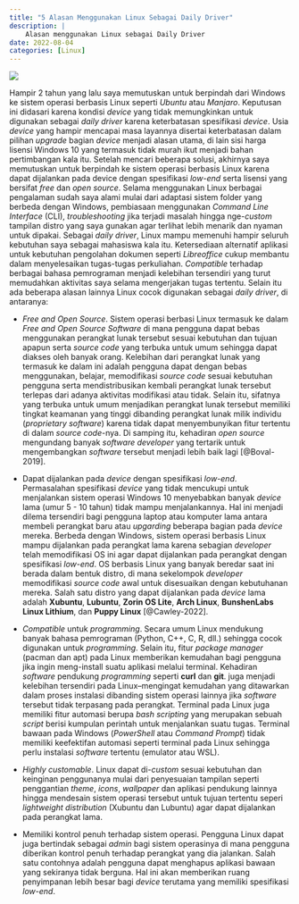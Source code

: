 ```yaml
---
title: "5 Alasan Menggunakan Linux Sebagai Daily Driver"
description: |
    Alasan menggunakan Linux sebagai Daily Driver 
date: 2022-08-04
categories: [Linux]
---
```


![](linux.jpg)

Hampir 2 tahun yang lalu saya memutuskan untuk berpindah dari Windows ke sistem operasi berbasis Linux seperti *Ubuntu* atau *Manjaro*. Keputusan ini didasari karena kondisi *device* yang tidak memungkinkan untuk digunakan sebagai *daily driver* karena keterbatasan spesifikasi *device*. Usia *device* yang hampir mencapai masa layannya disertai keterbatasan dalam pilihan *upgrade* bagian *device* menjadi alasan utama, di lain sisi harga lisensi Windows 10 yang termasuk tidak murah ikut menjadi bahan pertimbangan kala itu. Setelah mencari beberapa solusi, akhirnya saya memutuskan untuk berpindah ke sistem operasi berbasis Linux karena dapat dijalankan pada device dengan spesifikasi *low-end* serta lisensi yang bersifat *free* dan *open source*. Selama menggunakan Linux berbagai pengalaman sudah saya alami mulai dari adaptasi sistem folder yang berbeda dengan Windows, pembiasaan menggunakan *Command Line Interface* (CLI), *troubleshooting* jika terjadi masalah hingga nge-*custom* tampilan distro yang saya gunakan agar terlihat lebih menarik dan nyaman untuk dipakai. Sebagai *daily driver*, Linux mampu memenuhi hampir seluruh kebutuhan saya sebagai mahasiswa kala itu. Ketersediaan alternatif aplikasi untuk kebutuhan pengolahan dokumen seperti *Libreoffice* cukup membantu dalam menyelesaikan tugas-tugas perkuliahan. *Compatible* terhadap berbagai bahasa pemrograman menjadi kelebihan tersendiri yang turut memudahkan aktivitas saya selama mengerjakan tugas tertentu. Selain itu ada beberapa alasan lainnya Linux cocok digunakan sebagai *daily driver*, di antaranya:

- *Free and Open Source*.
    Sistem operasi berbasi Linux termasuk ke dalam *Free and Open Source Software* di mana pengguna dapat bebas menggunakan perangkat lunak tersebut sesuai kebutuhan dan tujuan apapun serta *source code* yang terbuka untuk umum sehingga dapat diakses oleh banyak orang. Kelebihan dari perangkat lunak yang termasuk ke dalam ini adalah pengguna dapat dengan bebas menggunakan, belajar, memodifikasi *source code* sesuai kebutuhan pengguna serta mendistribusikan kembali perangkat lunak tersebut terlepas dari adanya aktivitas modifikasi atau tidak. Selain itu, sifatnya yang terbuka untuk umum menjadikan perangkat lunak tersebut memiliki tingkat keamanan yang tinggi dibanding perangkat lunak milik individu (*proprietary software*) karena tidak dapat menyembunyikan fitur tertentu di dalam *source code*-nya. Di samping itu, kehadiran *open source* mengundang banyak *software developer* yang tertarik untuk mengembangkan *software* tersebut menjadi lebih baik lagi [@Boval-2019].

- Dapat dijalankan pada *device* dengan spesifikasi *low-end*.
    Permasalahan spesifikasi *device* yang tidak mencukupi untuk menjalankan sistem operasi Windows 10 menyebabkan banyak *device* lama (umur 5 - 10 tahun) tidak mampu menjalankannya. Hal ini menjadi dilema tersendiri bagi pengguna laptop atau komputer lama antara membeli perangkat baru atau *upgarding* beberapa bagian pada *device* mereka. Berbeda dengan Windows, sistem operasi berbasis Linux mampu dijalankan pada perangkat lama karena sebagian *developer* telah memodifikasi OS ini agar dapat dijalankan pada perangkat dengan spesifikasi *low-end*. OS berbasis Linux yang banyak beredar saat ini berada dalam bentuk distro, di mana sekelompok *developer* memodifikasi *source code* awal untuk disesuaikan dengan kebutuhanan mereka. Salah satu distro yang dapat dijalankan pada *device* lama adalah **Xubuntu**, **Lubuntu**, **Zorin OS Lite**, **Arch Linux**, **BunshenLabs Linux Lithium**, dan **Puppy Linux** [@Cawley-2022].

- *Compatible* untuk *programming*.
    Secara umum Linux mendukung banyak bahasa pemrograman (Python, C++, C, R, dll.) sehingga cocok digunakan untuk *programming*. Selain itu, fitur *package manager* (pacman dan apt) pada Linux memberikan kemudahan bagi pengguna jika ingin meng-install suatu aplikasi melalui terminal. Kehadiran *software* pendukung *programming* seperti **curl** dan **git**. juga menjadi kelebihan tersendiri pada Linux--mengingat kemudahan yang ditawarkan dalam proses instalasi dibanding sistem operasi lainnya jika *software* tersebut tidak terpasang pada perangkat. Terminal pada Linux juga memiliki fitur automasi berupa *bash scripting* yang merupakan sebuah *script* berisi kumpulan perintah untuk menjalankan suatu tugas. Terminal bawaan pada Windows (*PowerShell* atau *Command Prompt*) tidak memiliki keefektifan automasi seperti terminal pada Linux sehingga perlu instalasi *software* tertentu (emulator atau WSL).

- *Highly customable*.
    Linux dapat di-*custom* sesuai kebutuhan dan keinginan penggunanya mulai dari penyesuaian tampilan seperti penggantian *theme*, *icons*, *wallpaper* dan aplikasi pendukung lainnya hingga mendesain sistem operasi tersebut untuk tujuan tertentu seperi *lightweight distribution* (Xubuntu dan Lubuntu) agar dapat dijalankan pada perangkat lama.

- Memiliki kontrol penuh terhadap sistem operasi. Pengguna Linux dapat juga bertindak sebagai *admin* bagi sistem operasinya di mana pengguna diberikan kontrol penuh terhadap perangkat yang dia jalankan. Salah satu contohnya adalah pengguna dapat menghapus aplikasi bawaan yang sekiranya tidak berguna. Hal ini akan memberikan ruang penyimpanan lebih besar bagi *device* terutama yang memiliki spesifikasi *low-end*. 
